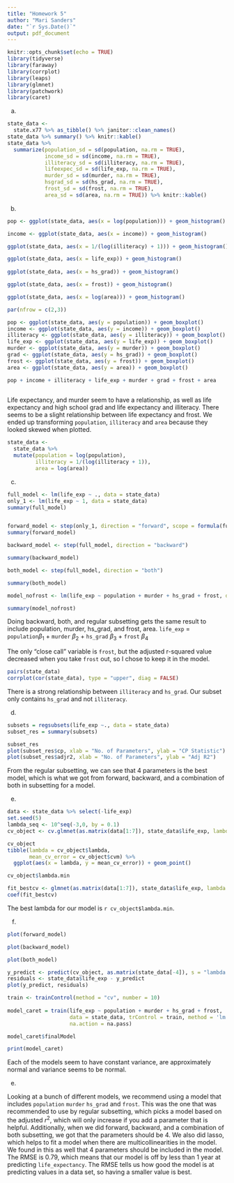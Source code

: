 ```yaml
---
title: "Homework 5"
author: "Mari Sanders"
date: "`r Sys.Date()`"
output: pdf_document
---
```


```r
knitr::opts_chunk$set(echo = TRUE)
library(tidyverse)
library(faraway)
library(corrplot)
library(leaps)
library(glmnet)
library(patchwork)
library(caret)
```

a) 

```r

state_data <- 
  state.x77 %>% as_tibble() %>% janitor::clean_names()
state_data %>% summary() %>% knitr::kable()
state_data %>% 
  summarize(population_sd = sd(population, na.rm = TRUE),
            income_sd = sd(income, na.rm = TRUE),
            illiteracy_sd = sd(illiteracy, na.rm = TRUE),
            lifeexpec_sd = sd(life_exp, na.rm = TRUE),
            murder_sd = sd(murder, na.rm = TRUE),
            hsgrad_sd = sd(hs_grad, na.rm = TRUE),
            frost_sd = sd(frost, na.rm = TRUE),
            area_sd = sd(area, na.rm = TRUE)) %>% knitr::kable()
```

b) 

```r
pop <- ggplot(state_data, aes(x = log(population))) + geom_histogram()

income <- ggplot(state_data, aes(x = income)) + geom_histogram()

ggplot(state_data, aes(x = 1/(log(illiteracy) + 1))) + geom_histogram()

ggplot(state_data, aes(x = life_exp)) + geom_histogram()
 
ggplot(state_data, aes(x = hs_grad)) + geom_histogram()

ggplot(state_data, aes(x = frost)) + geom_histogram()

ggplot(state_data, aes(x = log(area))) + geom_histogram()
```



```r
par(nfrow = c(2,3))

pop <- ggplot(state_data, aes(y = population)) + geom_boxplot()
income <- ggplot(state_data, aes(y = income)) + geom_boxplot() 
illiteracy <- ggplot(state_data, aes(y = illiteracy)) + geom_boxplot()  
life_exp <- ggplot(state_data, aes(y = life_exp)) + geom_boxplot()
murder <- ggplot(state_data, aes(y = murder)) + geom_boxplot()  
grad <- ggplot(state_data, aes(y = hs_grad)) + geom_boxplot()  
frost <- ggplot(state_data, aes(y = frost)) + geom_boxplot()
area <- ggplot(state_data, aes(y = area)) + geom_boxplot()

pop + income + illiteracy + life_exp + murder + grad + frost + area 
               
```

Life expectancy, and murder seem to have a relationship, as well as life expectancy and high school grad and life expectancy and illiteracy. There seems to be a slight relationship between life expectancy and frost. We ended up transforming `population`, `illiteracy` and `area` because they looked skewed when plotted. 

```r
state_data <- 
  state_data %>% 
  mutate(population = log(population), 
         illiteracy = 1/(log(illiteracy + 1)), 
         area = log(area))
```

c) 

```r
full_model <- lm(life_exp ~ ., data = state_data)
only_1 <- lm(life_exp ~ 1, data = state_data)
summary(full_model)


forward_model <- step(only_1, direction = "forward", scope = formula(full_model))
summary(forward_model)

backward_model <- step(full_model, direction = "backward")

summary(backward_model)

both_model <- step(full_model, direction = "both")

summary(both_model)

model_nofrost <- lm(life_exp ~ population + murder + hs_grad + frost, data = state_data)

summary(model_nofrost)
```
Doing backward, both, and regular subsetting gets the same result to include population, murder, hs_grad, and frost, area. 
`life_exp` = `population`$\beta_1$ + `murder` $\beta_2$ + `hs_grad` $\beta_3$ + `frost` $\beta_4$ 

The only "close call" variable is `frost`, but the adjusted r-squared value decreased when you take `frost` out, so I chose to keep it in the model. 

```r
pairs(state_data)
corrplot(cor(state_data), type = "upper", diag = FALSE)
```

There is a strong relationship between `illiteracy` and `hs_grad`. Our subset only contains `hs_grad` and not `illiteracy`. 

d) 

```r
subsets = regsubsets(life_exp ~., data = state_data)
subset_res = summary(subsets)

subset_res
plot(subset_res$cp, xlab = "No. of Parameters", ylab = "CP Statistic")
plot(subset_res$adjr2, xlab = "No. of Parameters", ylab = "Adj R2")
```

From the regular subsetting, we can see that 4 parameters is the best model, which is what we got from forward, backward, and a combination of both in subsetting for a model. 

e) 

```r
data <- state_data %>% select(-life_exp)
set.seed(5)
lambda_seq <- 10^seq(-3,0, by = 0.1)
cv_object <- cv.glmnet(as.matrix(data[1:7]), state_data$life_exp, lambda = lambda_seq, nfolds = 5)

cv_object
tibble(lambda = cv_object$lambda, 
       mean_cv_error = cv_object$cvm) %>% 
  ggplot(aes(x = lambda, y = mean_cv_error)) + geom_point()

cv_object$lambda.min

fit_bestcv <- glmnet(as.matrix(data[1:7]), state_data$life_exp, lambda = cv_object$lambda.min)
coef(fit_bestcv)
```

The best lambda for our model is `r cv_object$lambda.min`. 

f) 

```r

plot(forward_model)

plot(backward_model)

plot(both_model)

y_predict <- predict(cv_object, as.matrix(state_data[-4]), s = "lambda.min")
residuals <- state_data$life_exp - y_predict
plot(y_predict, residuals)

```


```r
train <- trainControl(method = "cv", number = 10)
 
model_caret = train(life_exp ~ population + murder + hs_grad + frost, 
                    data = state_data, trControl = train, method = 'lm', 
                    na.action = na.pass)

model_caret$finalModel

print(model_caret)
```

Each of the models seem to have constant variance, are approximately normal and variance seems to be normal. 

e) 

Looking at a bunch of different models, we recommend using a model that includes `population` `murder` `hs_grad` and `frost`. This was the one that was recommended to use by regular subsetting, which picks a model based on the adjusted $r^2$, which will only increase if you add a parameter that is helpful. Additionally, when we did forward, backward, and a combination of both subsetting, we got that the parameters should be 4. We also did lasso, which helps to fit a model when there are multicollinearities in the model. We found in this as well that 4 parameters should be included in the model.  The RMSE is 0.79, which means that our model is off by less than 1 year at predicting `life_expectancy`. The RMSE tells us how good the model is at predicting values in a data set, so having a smaller value is best. 
